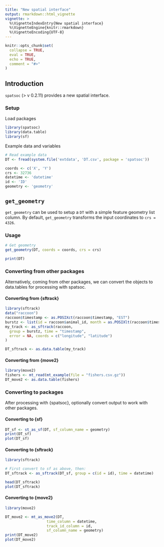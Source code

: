 ```yaml
---
title: "New spatial interface"
output: rmarkdown::html_vignette
vignette: >
  %\VignetteIndexEntry{New spatial interface}
  %\VignetteEngine{knitr::rmarkdown}
  %\VignetteEncoding{UTF-8}
---
```


```r
knitr::opts_chunk$set(
  collapse = TRUE,
  eval = TRUE,
  echo = TRUE,
  comment = "#>"
)
```

## Introduction

`spatsoc` (> v 0.2.11) provides a new spatial interface. 

### Setup

Load packages

```r
library(spatsoc)
library(data.table)
library(sf)
```

Example data and variables

```r
# Read example data
DT <- fread(system.file('extdata', 'DT.csv', package = 'spatsoc'))

coords <- c('X', 'Y')
crs <- 32736
datetime <- 'datetime'
id <- 'ID'
geometry <- 'geometry'
```

## `get_geometry`

`get_geometry` can be used to setup a `DT` with a simple feature geometry list
column. By default, `get_geometry` transforms the input coordinates to 
`crs = 4326`.

### Usage

```r

# Get geometry
get_geometry(DT, coords = coords, crs = crs)

print(DT)
```


### Converting from other packages

Alternatively, coming from other packages, we can convert the objects to 
data.tables for processing with spatsoc. 

#### Converting from {sftrack}

```r
library(sftrack)
data("raccoon")
raccoon$timestamp <- as.POSIXct(raccoon$timestamp, "EST")
burstz <- list(id = raccoon$animal_id, month = as.POSIXlt(raccoon$timestamp)$mon)
my_track <- as_sftrack(raccoon,
  group = burstz, time = "timestamp",
  error = NA, coords = c("longitude", "latitude")
)

DT_sftrack <- as.data.table(my_track)
```

#### Converting from {move2}

```r
library(move2)
fishers <- mt_read(mt_example(file = "fishers.csv.gz"))
DT_move2 <- as.data.table(fishers)
```

### Converting to packages

After processing with {spatsoc}, optionally convert output to work with other
packages. 

#### Converting to {sf}

```r
DT_sf <- st_as_sf(DT, sf_column_name = geometry)
print(DT_sf)
plot(DT_sf)
```


#### Converting to {sftrack}

```r
library(sftrack)

# First convert to sf as above, then:
DT_sftrack <- as_sftrack(DT_sf, group = c(id = id), time = datetime)

head(DT_sftrack)
plot(DT_sftrack)
```

#### Converting to {move2}

```r
library(move2)

DT_move2 <- mt_as_move2(DT, 
                   time_column = datetime, 
                   track_id_column = id, 
                   sf_column_name = geometry)
print(DT_move2)
plot(DT_move2)
```
